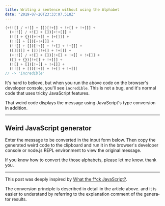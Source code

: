 ```yaml
---
title: Writing a sentence without using the Alphabet
date: "2019-07-20T23:33:07.518Z"
---
```



```javascript
(+!![] / +![] + [])[!+[] + !+[] + !+[]] + 
  (+!![] / +![] + [])[+!+[]] + 
  (![] + {})[+!+[] + [+[]]] + 
  (!![] + [])[+!+[]] + 
  (!![] + [])[!+[] + !+[] + !+[]] + 
  ([][[]] + [])[!+[] + !+[]] + 
  (+!![] / +![] + [])[!+[] + !+[] + !+[]] + 
  ([] + {})[!+[] + !+[]] + 
  (![] + [])[!+[] + !+[]] + 
  (!![] + [])[!+[] + !+[] + !+[]]
// -> 'incredible'
```

It's hard to believe, but when you run the above code on the browser's developer console, you'll see `incredible`. This is not a bug, and it's normal code that uses tricky JavaScript features.

That weird code displays the message using JavaScript's type conversion in addition.

---

## Weird JavaScript generator

Enter the message to be converted in the input form below. Then copy the generated weird code to the clipboard and run it in the browser's developer console or node.js REPL environment to view the original message.

<Generator placeholder='Please enter text to convert or select from below.' lang='en' />

If you know how to convert the those alphabets, please let me know. thank you.

---

This post was deeply inspired by [What the f*ck JavaScript?](https://github.com/denysdovhan/wtfjs#its-a-fail).

The conversion principle is described in detail in the article above. and it is easier to understand by referring to the explanation comment of the generator results.
